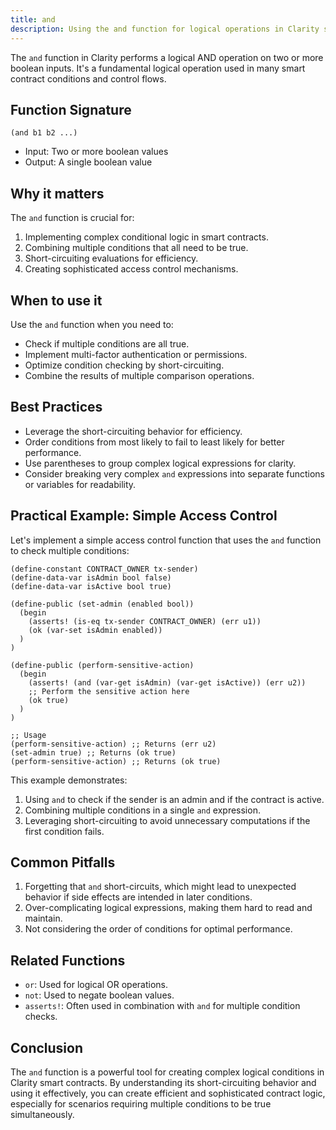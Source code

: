 ```yaml
---
title: and
description: Using the and function for logical operations in Clarity smart contracts.
---
```


The `and` function in Clarity performs a logical AND operation on two or more boolean inputs. It's a fundamental logical operation used in many smart contract conditions and control flows.

## Function Signature

```clarity
(and b1 b2 ...)
```

- Input: Two or more boolean values
- Output: A single boolean value

## Why it matters

The `and` function is crucial for:

1. Implementing complex conditional logic in smart contracts.
2. Combining multiple conditions that all need to be true.
3. Short-circuiting evaluations for efficiency.
4. Creating sophisticated access control mechanisms.

## When to use it

Use the `and` function when you need to:

- Check if multiple conditions are all true.
- Implement multi-factor authentication or permissions.
- Optimize condition checking by short-circuiting.
- Combine the results of multiple comparison operations.

## Best Practices

- Leverage the short-circuiting behavior for efficiency.
- Order conditions from most likely to fail to least likely for better performance.
- Use parentheses to group complex logical expressions for clarity.
- Consider breaking very complex `and` expressions into separate functions or variables for readability.

## Practical Example: Simple Access Control

Let's implement a simple access control function that uses the `and` function to check multiple conditions:

```clarity
(define-constant CONTRACT_OWNER tx-sender)
(define-data-var isAdmin bool false)
(define-data-var isActive bool true)

(define-public (set-admin (enabled bool))
  (begin
    (asserts! (is-eq tx-sender CONTRACT_OWNER) (err u1))
    (ok (var-set isAdmin enabled))
  )
)

(define-public (perform-sensitive-action)
  (begin
    (asserts! (and (var-get isAdmin) (var-get isActive)) (err u2))
    ;; Perform the sensitive action here
    (ok true)
  )
)

;; Usage
(perform-sensitive-action) ;; Returns (err u2)
(set-admin true) ;; Returns (ok true)
(perform-sensitive-action) ;; Returns (ok true)
```

This example demonstrates:
1. Using `and` to check if the sender is an admin and if the contract is active.
2. Combining multiple conditions in a single `and` expression.
3. Leveraging short-circuiting to avoid unnecessary computations if the first condition fails.

## Common Pitfalls

1. Forgetting that `and` short-circuits, which might lead to unexpected behavior if side effects are intended in later conditions.
2. Over-complicating logical expressions, making them hard to read and maintain.
3. Not considering the order of conditions for optimal performance.

## Related Functions

- `or`: Used for logical OR operations.
- `not`: Used to negate boolean values.
- `asserts!`: Often used in combination with `and` for multiple condition checks.

## Conclusion

The `and` function is a powerful tool for creating complex logical conditions in Clarity smart contracts. By understanding its short-circuiting behavior and using it effectively, you can create efficient and sophisticated contract logic, especially for scenarios requiring multiple conditions to be true simultaneously.
